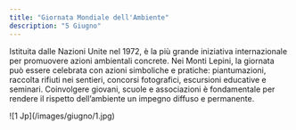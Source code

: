 ```yaml
---
title: "Giornata Mondiale dell'Ambiente"
description: "5 Giugno"
---
```


Istituita dalle Nazioni Unite nel 1972, è la più grande iniziativa internazionale per promuovere azioni ambientali concrete. Nei Monti Lepini, la giornata può essere celebrata con azioni simboliche e pratiche: piantumazioni, raccolta rifiuti nei sentieri, concorsi fotografici, escursioni educative e seminari. Coinvolgere giovani, scuole e associazioni è fondamentale per rendere il rispetto dell’ambiente un impegno diffuso e permanente. 
<Frame>
  ![1 Jp](/images/giugno/1.jpg)
</Frame>

